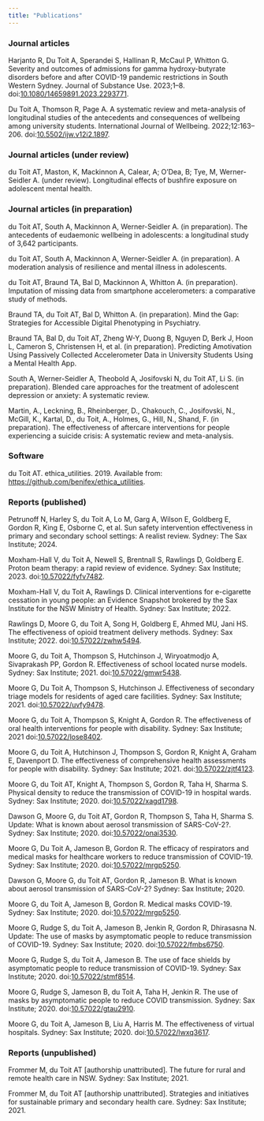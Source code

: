 ```yaml
---
title: "Publications"
---
```


### Journal articles

Harjanto R, Du Toit A, Sperandei S, Hallinan R, McCaul P, Whitton G. Severity and outcomes of admissions for gamma hydroxy-butyrate disorders before and after COVID-19 pandemic restrictions in South Western Sydney. Journal of Substance Use. 2023;1–8. doi:[10.1080/14659891.2023.2293771](https://doi.org/10.1080/14659891.2023.2293771).

Du Toit A, Thomson R, Page A. A systematic review and meta-analysis of longitudinal studies of the antecedents and consequences of wellbeing among university students. International Journal of Wellbeing. 2022;12:163–206. doi:[10.5502/ijw.v12i2.1897](https://doi.org/10.5502/ijw.v12i2.1897).

### Journal articles (under review)

du Toit AT, Maston, K, Mackinnon A, Calear, A; O’Dea, B; Tye, M, Werner-Seidler A. (under review). Longitudinal effects of bushfire exposure on adolescent mental health.

### Journal articles (in preparation)

du Toit AT, South A, Mackinnon A, Werner-Seidler A. (in preparation). The antecedents of eudaemonic wellbeing in adolescents: a longitudinal study of 3,642 participants.

du Toit AT, South A, Mackinnon A, Werner-Seidler A. (in preparation). A moderation analysis of resilience and mental illness in adolescents.

du Toit AT, Braund TA, Bal D, Mackinnon A, Whitton A. (in preparation). Imputation of missing data from smartphone accelerometers: a comparative study of methods.

Braund TA, du Toit AT, Bal D, Whitton A. (in preparation). Mind the Gap: Strategies for Accessible Digital Phenotyping in Psychiatry.

Braund TA, Bal D, du Toit AT, Zheng W-Y, Duong B, Nguyen D, Berk J, Hoon L, Cameron S, Christensen H, et al. (in preparation). Predicting Amotivation Using Passively Collected Accelerometer Data in University Students Using a Mental Health App.

South A, Werner-Seidler A, Theobold A, Josifovski N, du Toit AT, Li S. (in preparation). Blended care approaches for the treatment of adolescent depression or anxiety: A systematic review.

Martin, A., Leckning, B., Rheinberger, D., Chakouch, C., Josifovski, N., McGill, K., Kartal, D., du Toit, A., Holmes, G., Hill, N., Shand, F. (in preparation). The effectiveness of aftercare interventions for people experiencing a suicide crisis: A systematic review and meta-analysis.

### Software

du Toit AT. ethica_utilities. 2019. Available from: <https://github.com/benifex/ethica_utilities>.

### Reports (published)

Petrunoff N, Harley S, du Toit A, Lo M, Garg A, Wilson E, Goldberg E, Gordon R, King E, Osborne C, et al. Sun safety intervention effectiveness in primary and secondary school settings: A realist review. Sydney: The Sax Institute; 2024.

Moxham-Hall V, du Toit A, Newell S, Brentnall S, Rawlings D, Goldberg E. Proton beam therapy: a rapid review of evidence. Sydney: Sax Institute; 2023. doi:[10.57022/fyfv7482](https://doi.org/10.57022/fyfv7482){target="_blank"}.

Moxham-Hall V, du Toit A, Rawlings D. Clinical interventions for e-cigarette cessation in young people: an Evidence Snapshot brokered by the Sax Institute for the NSW Ministry of Health. Sydney: Sax Institute; 2022.

Rawlings D, Moore G, du Toit A, Song H, Goldberg E, Ahmed MU, Jani HS. The effectiveness of opioid treatment delivery methods. Sydney: Sax Institute; 2022. doi:[10.57022/zwhw5494](https://doi.org/10.57022/zwhw5494).

Moore G, du Toit A, Thompson S, Hutchinson J, Wiryoatmodjo A, Sivaprakash PP, Gordon R. Effectiveness of school located nurse models. Sydney: Sax Institute; 2021. doi:[10.57022/gmwr5438](https://doi.org/10.57022/gmwr5438).

Moore G, Du Toit A, Thompson S, Hutchinson J. Effectiveness of secondary triage models for residents of aged care facilities. Sydney: Sax Institute; 2021. doi:[10.57022/uvfy9478](https://doi.org/10.57022/uvfy9478).

Moore G, du Toit A, Thompson S, Knight A, Gordon R. The effectiveness of oral health interventions for people with disability. Sydney: Sax Institute; 2021 doi:[10.57022/lose8402](https://doi.org/10.57022/lose8402).

Moore G, du Toit A, Hutchinson J, Thompson S, Gordon R, Knight A, Graham E, Davenport D. The effectiveness of comprehensive health assessments for people with disability. Sydney: Sax Institute; 2021. doi:[10.57022/zjtf4123](https://doi.org/10.57022/zjtf4123).

Moore G, du Toit AT, Knight A, Thompson S, Gordon R, Taha H, Sharma S. Physical density to reduce the transmission of COVID-19 in hospital wards. Sydney: Sax Institute; 2020. doi:[10.57022/xagd1798](https://doi.org/10.57022/xagd1798).

Dawson G, Moore G, du Toit AT, Gordon R, Thompson S, Taha H, Sharma S. Update: What is known about aerosol transmission of SARS-CoV-2?. Sydney: Sax Institute; 2020. doi:[10.57022/onai3530](https://doi.org/10.57022/onai3530).

Moore G, Du Toit A, Jameson B, Gordon R. The efficacy of respirators and medical masks for healthcare workers to reduce transmission of COVID-19. Sydney: Sax Institute; 2020. doi:[10.57022/mrgp5250](https://doi.org/10.57022/mrgp5250).

Dawson G, Moore G, du Toit AT, Gordon R, Jameson B. What is known about aerosol transmission of SARS-CoV-2? Sydney: Sax Institute; 2020.

Moore G, du Toit A, Jameson B, Gordon R. Medical masks COVID-19. Sydney: Sax Institute; 2020. doi:[10.57022/mrgp5250](https://doi.org/10.57022/mrgp5250).

Moore G, Rudge S, du Toit A, Jameson B, Jenkin R, Gordon R, Dhirasasna N. Update: The use of masks by asymptomatic people to reduce transmission of COVID-19. Sydney: Sax Institute; 2020. doi:[10.57022/fmbs6750](https://doi.org/10.57022/fmbs6750).

Moore G, Rudge S, du Toit A, Jameson B. The use of face shields by asymptomatic people to reduce transmission of COVID-19. Sydney: Sax Institute; 2020. doi:[10.57022/stmf8514](https://doi.org/10.57022/stmf8514).

Moore G, Rudge S, Jameson B, du Toit A, Taha H, Jenkin R. The use of masks by asymptomatic people to reduce COVID transmission. Sydney: Sax Institute; 2020. doi:[10.57022/gtau2910](https://doi.org/10.57022/gtau2910).

Moore G, du Toit A, Jameson B, Liu A, Harris M. The effectiveness of virtual hospitals. Sydney: Sax Institute; 2020. doi:[10.57022/lwxq3617](https://doi.org/10.57022/lwxq3617).

### Reports (unpublished)

Frommer M, du Toit AT \[authorship unattributed\]. The future for rural and remote health care in NSW. Sydney: Sax Institute; 2021.

Frommer M, du Toit AT \[authorship unattributed\]. Strategies and initiatives for sustainable primary and secondary health care. Sydney: Sax Institute; 2021.
